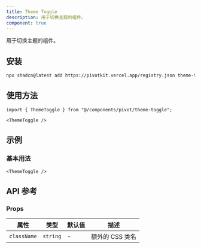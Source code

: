 ```yaml
---
title: Theme Toggle
description: 用于切换主题的组件。
component: true
---
```


用于切换主题的组件。

<ComponentPreview name="theme-toggle-demo" />

## 安装

```bash
npx shadcn@latest add https://pivotkit.vercel.app/registry.json theme-toggle
```

## 使用方法

```tsx
import { ThemeToggle } from "@/components/pivot/theme-toggle";
```

```tsx
<ThemeToggle />
```

## 示例

### 基本用法

```tsx
<ThemeToggle />
```

## API 参考

### Props

| 属性        | 类型     | 默认值 | 描述            |
| ----------- | -------- | ------ | --------------- |
| `className` | `string` | -      | 额外的 CSS 类名 |
